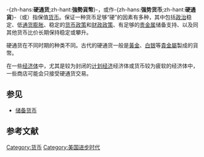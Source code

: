 {{noteTA
|T = zh-cn:硬通货; zh-tw:強勢貨幣;
|1 = zh-cn:硬通货; zh-tw:強勢貨幣;
}}
{{Not|硬币}}
{{Economics sidebar}}
-{zh-hans:'''硬通货''';zh-hant:'''強勢貨幣'''}-，或作-{zh-hans:'''强势货币''';zh-hant:'''硬通貨'''}-（{{lang-en|Hard Currency}}或{{lang|en|Strong Currency}}）指保值[[货币|货币]]。保证一种货币足够“硬”的因素有多种，其中包括[[政治|政治]]稳定、低[[通货膨胀|通货膨胀]]、稳定的[[货币政策|货币政策]]和[[财政政策|财政政策]]、有足够的[[贵金属|贵金属]]储备支持、以及同其他货币比价长期保持稳定或攀升。

硬通货在不同时期的种类不同。古代的硬通货一般是[[黃金|黃金]]、[[白银|白银]]等[[貴金屬|貴金屬]]製成的貨幣。

在一些[[经济体|经济体]]中，尤其是较为封闭的[[计划经济|计划经济]]经济体或货币较为疲软的经济体中，一些商店可能会只接受硬通货交易。

{{Reserve currencies}}
== 参见 ==
* [[储备货币|储备货币]]

==参考文献==
{{reflist}}

{{Top currencies of the world}}
{{经济学小作品}}

[[Category:货币|Category:货币]]
[[Category:美国进步时代|Category:美国进步时代]]